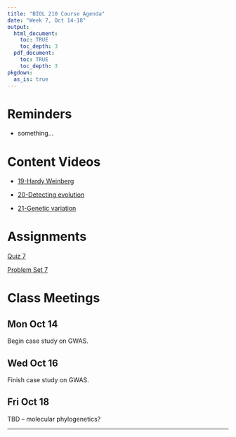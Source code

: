 ```yaml
---
title: "BIOL 210 Course Agenda"
date: "Week 7, Oct 14-18"
output: 
  html_document:
    toc: TRUE
    toc_depth: 3
  pdf_document:
    toc: TRUE
    toc_depth: 3
pkgdown:
  as_is: true
---
```

# Reminders

* something...

# Content Videos

* [19-Hardy Weinberg](https://drive.google.com/drive/folders/1xvkunHsgId4CdCz9wuEwAhGPOuWXRNq8?usp=drive_link)

* [20-Detecting evolution](https://drive.google.com/drive/folders/1y0bvaIrIMipt2848At1IHFvyg2SCVTvZ?usp=drive_link)

* [21-Genetic variation](https://drive.google.com/drive/folders/1y10YfBrOrRHZUftxzoOeXXbv9MlLfkmq?usp=drive_link)

# Assignments

[Quiz 7](https://docs.google.com/forms/d/e/1FAIpQLSdsyuntG3PWAAQlI-ASCXVskIY13ppmWGKzyeOCwo7bRqTRqQ/viewform?usp=sf_link)

[Problem Set 7](ps7.html)

# Class Meetings

## Mon Oct 14

Begin case study on GWAS.

## Wed Oct 16

Finish case study on GWAS.

## Fri Oct 18

TBD -- molecular phylogenetics?
<br>

------------------------------------------------------------------------
